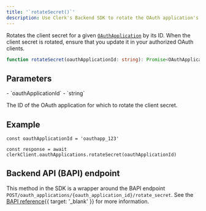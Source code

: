 ```yaml
---
title: '`rotateSecret()`'
description: Use Clerk's Backend SDK to rotate the OAuth application's client secret.
---
```


Rotates the client secret for a given [`OAuthApplication`](/docs/references/backend/types/backend-oauth-application) by its ID. When the client secret is rotated, ensure that you update it in your authorized OAuth clients.

```ts
function rotateSecret(oauthApplicationId: string): Promise<OAuthApplication>
```

## Parameters

<Properties>
  - `oauthApplicationId`
  - `string`

  The ID of the OAuth application for which to rotate the client secret.
</Properties>

## Example

<Include src="_partials/backend/usage" />

```tsx
const oauthApplicationId = 'oauthapp_123'

const response = await clerkClient.oauthApplications.rotateSecret(oauthApplicationId)
```

## Backend API (BAPI) endpoint

This method in the SDK is a wrapper around the BAPI endpoint `POST/oauth_applications/{oauth_application_id}/rotate_secret`. See the [BAPI reference](/docs/reference/backend-api/tag/oauth-applications/post/oauth_applications/%7Boauth_application_id%7D/rotate_secret){{ target: '_blank' }} for more information.
